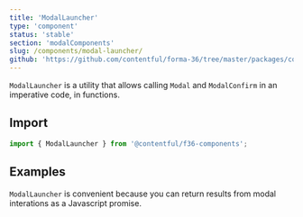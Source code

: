 ```yaml
---
title: 'ModalLauncher'
type: 'component'
status: 'stable'
section: 'modalComponents'
slug: /components/modal-launcher/
github: 'https://github.com/contentful/forma-36/tree/master/packages/components/modal/src'
---
```


`ModalLauncher` is a utility that allows calling `Modal` and `ModalConfirm` in an imperative code, in functions.

## Import

```js static=true
import { ModalLauncher } from '@contentful/f36-components';
```

## Examples

`ModalLauncher` is convenient because you can return results from modal interations as a Javascript promise.

```jsx file=../../examples/ModalLauncherExample.tsx

```
